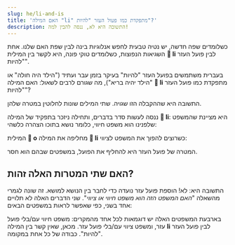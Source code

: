 ```yaml
---
slug: he/li-and-is
title: 'האם המילה "li" מתפקדת כמו פעול העזר "להיות"?'
description: התשובה היא לא, ננסה להבין למה!
---
```




כשלומדים שפה חדשה, יש נטיה טבעית לחפש אנלוגיות בינה לבין שפת האם שלנו. אחת השגיאות הנפוצות, כשלומדים טוקי פונה, היא לקשר בין המילית **󱤧 li** לבין פועל העזר "להיות". 

בעברית משתמשים בפועל העזר "להיות" בעיקר בזמן עבר ועתיד ("הילד היה חולה" או "הילד יהיה בריא"), מה שגורם לרבים לשאול: האם המילה **󱤧 li** מתפקדת כמו פועל העזר "להיות"?

<List>
  <Sentence sp="󱥴<b>󱤧</b>󱥔" sl="waso <b>li</b> pona." m="הציפור תהיה בסדר." />
</List>

התשובה היא שההקבלה הזו שגויה. שתי המילים שונות לחלוטין במטרה שלהן. 

ננסה לעשות סדר בדברים, ותחילה ניזכר בתפקיד של המילה **󱤧 li**: היא מציינת שהמשפט שלפנינו הוא משפט חיווי, כלומר נושא בתוכו הצהרה כלשהי:

<List>
  <Word sl="jan li moku." m="האיש אוכל." />
  <Word sl="jan li pona." m="האיש טוב." />
  <Word sl="jan li suli." m="האיש גדול." />
</List>

המילית **󱥄 o** מחליפה את המילה **󱤧 li** כשרוצים להפוך את המשפט לציווי:

<List>
  <Word sl="jan o moku!" m="תאכל!" />
  <Word sl="jan o pona!" m="תהיו טובים!" />
  <Word sl="jan o suli!" m="תגדל!" />
</List>

המטרה של פועל העזר היא להחליף את הפועל, במשפטים שבהם הוא חסר. 

## האם שתי המטרות האלה זהות?

התשובה היא: לא! הוספת פועל עזר נועדה כדי לחבר בין הנושא למושא. זה שונה לגמרי מהשאלה "*האם המשפט הזה הוא משפט חיווי או ציווי*". שני הדברים האלה לא תלויים אחד בשני, כפי שאפשר לראות במשפטים הבאים:


<List>
  <Word sl="jan li moku." m="האיש אוכל.<br />  משפט חיווי עם פועל רגיל, אין צורך בפועל עזר." />
  <Word sl="jan li pona." m="האיש היה טוב.<br /> משפט חיווי, יש פועל עזר" />
  <Word sl="jan o moku!" m="תאכל!<br />  משפט ציווי עם פועל רגיל, אין צורך בפועל עזר. " />
  <Word sl="jan o pona!" m="תהיה טוב!<br /> משפט ציווי, יש פועל עזר." />
</List>

בארבעת המשפטים האלה יש דוגמאות לכל אחד מהמקרים: משפט חיווי עם/בלי פועל עזר, ומשפט ציווי עם/בלי פועל עזר. מכאן, שאין קשר בין המילה **li** לבין פועל העזר "להיות". כבודה של כל אחת במקומה. 
